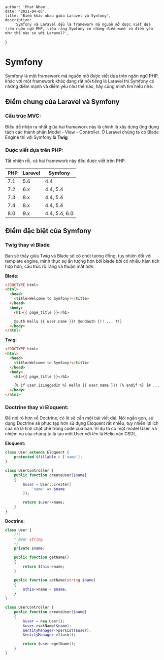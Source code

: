 
    author: 'Phat Nham',
    date: '2021-04-05',
    title: 'Điểm khác nhau giữa Laravel và Symfony',
    description:
        'Symfony và Laravel đều là framework mã nguồn mở được viết dựa trên ngôn ngữ PHP, liệu rằng Symfony có những điểm mạnh và điểm yếu như thế nào so với Laravel?',
}


# Symfony

Symfony là một framework mã nguồn mở được viết dựa trên ngôn ngữ PHP, khác với một framework khác đang rất nổi tiếng là Laravel thì Symfony có những điểm mạnh và điểm yếu như thế nào, hãy cùng mình tìm hiểu nhé.

## Điểm chung của Laravel và Symfony

### Cấu trúc MVC:

Điều dễ nhận ra nhất giữa hai framework này là chính là xây dựng ứng dụng tách các thành phần Model - View - Controller. Ở Laravel chúng ta có Blade Engine thì với Symfony là **Twig**

### Được viết dựa trên PHP:

Tất nhiên rồi, cả hai framework này đều được viết trên PHP.

| PHP | Laravel | Symfony       |
| --- | ------- | ------------- |
| 7.1 | 5.6     | 4.4           |
| 7.2 | 6.x     | 4.4, 5.4      |
| 7.3 | 8.x     | 4.4, 5.4      |
| 7.4 | 8.x     | 4.4, 5.4      |
| 8.0 | 9.x     | 4.4, 5.4, 6.0 |

## Điểm đặc biệt của Symfony

### Twig thay vì Blade

Bạn sẽ thấy giữa Twig và Blade sẽ có chút tương đồng, tuy nhiên đối với template engine, mình thực sự ấn tượng hơn bởi blade bởi có nhiều hàm tích hợp hơn, cấu trúc rõ ràng và thuận mắt hơn:

**Blade:**

```html
<!DOCTYPE html>
<html>
  <head>
    <title>Welcome to Symfony!</title>
  </head>
  <body>
    <h1>{{ page_title }}</h1>

    @auth Hello {{ user.name }}! @endauth {!! ... !!}
  </body>
</html>
```

**Twig:**

```html
<!DOCTYPE html>
<html>
  <head>
    <title>Welcome to Symfony!</title>
  </head>
  <body>
    <h1>{{ page_title }}</h1>

    {% if user.isLoggedIn %} Hello {{ user.name }}! {% endif %} {# ... #}
  </body>
</html>
```

### Doctrine thay vì Eloquent:

Để nói rõ hơn về Doctrine, có lẽ sẽ cần một bài viết dài. Nói ngắn gọn, sử dụng Doctrine sẽ phức tạp hơn sử dụng Eloquent rất nhiều, tuy nhiên lợi ích của nó là tính chặt chẽ trong code của bạn. Ví dụ ta có một model User, và nhiệm vụ của chúng ta là tạo một User với tên lả Helio vào CSDL.

**Eloquent:**

```php
class User extends Eloquent {
    protected $fillable = ['name'];
}

class UserController {
    public function createUser($name}
    {
        $user = User::create([
            'name' => $name
        ]);

        return $user->name;
    }
}
```

**Doctrine:**

```php
class User {
    /**
    * @var string
    */
    private $name;

    public function getName()
    {
        return $this->name;
    }

    public function setName(string $name)
    {
        $this->name = $name;
    }
}

class UserController {
    public function createUser($name}
    {
        $user = new User();
        $user->setName($name);
        $entityManager->persist($user);
        $entityManager->flush();

        return $user->getName();
    }
}
```


